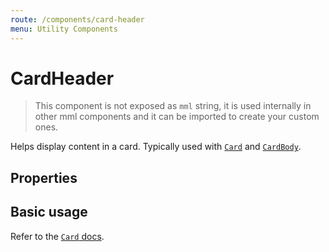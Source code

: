 ```yaml
---
route: /components/card-header
menu: Utility Components
---
```



# CardHeader

> This component is not exposed as `mml` string, it is used internally in other mml components and it can be imported to create your custom ones.

Helps display content in a card. Typically used with [`Card`](/components/card) and [`CardBody`](/components/card-body).

## Properties

<Props of={CardHeader} />

## Basic usage

Refer to the [`Card` docs](/components/card).

